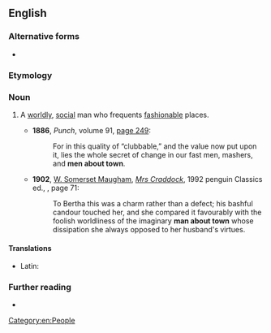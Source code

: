 {{also|man-about-town}}
==English==

===Alternative forms===
* {{l|en|man-about-town}}

===Etymology===
{{rfe|en}}

===Noun===
{{en-noun|men about town}}

# A [[worldly]], [[social]] man who frequents [[fashionable]] places.
#: {{syn|en|boulevardier|flaneur}}
#: {{cot|en|bon vivant|dandy|socialite}}
#* '''1886''', ''Punch'', volume 91, [https://archive.org/details/in.ernet.dli.2015.207157/page/n257 page 249]:
#*: For in this quality of “clubbable,” and the value now put upon it, lies the whole secret of change in our fast men, mashers, and '''men about town'''.
#* '''1902''', [[w:W. Somerset Maugham|W. Somerset Maugham]], ''[[w:Mrs Craddock|Mrs Craddock]]'', 1992 penguin Classics ed., {{ISBN|0140185941}}, page 71:
#*: To Bertha this was a charm rather than a defect; his bashful candour touched her, and she compared it favourably with the foolish worldliness of the imaginary '''man about town''' whose dissipation she always opposed to her husband's virtues.

====Translations====
{{trans-top|a worldly, social man who frequents fashionable places}}
* Latin: {{t|la|scurra|m}}
{{trans-mid}}
{{trans-bottom}}

===Further reading===
* {{R:Lexico}}

[[Category:en:People]]